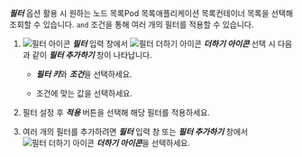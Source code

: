 ***필터*** 옵션 활용 시 원하는 <InDoc pages="resource-node-list">노드 목록</InDoc><InDoc pages="resource-pod-list">Pod 목록</InDoc><InDoc pages="resource-application-list">애플리케이션 목록</InDoc><InDoc pages="resource-container-list">컨테이너 목록</InDoc>을 선택해 조회할 수 있습니다. `and` 조건을 통해 여러 개의 필터를 적용할 수 있습니다.

1. ![필터 아이콘](/img/ico-filter.svg) ***필터*** 입력 창에서 ![필터 더하기 아이콘](/img/ico-add.svg) ***더하기 아이콘*** 선택 시 다음과 같이 ***필터 추가하기*** 창이 나타납니다.

    <ImgLang img='k8s-resource-container-list-add-filter.png' desc='필터 추가' />

    * ***필터 키***와 ***조건***을 선택하세요.

    * 조건에 맞는 값을 선택하세요.

1. 필터 설정 후 ***적용*** 버튼을 선택해 해당 필터를 적용하세요.

1. 여러 개의 필터를 추가하려면 ***필터*** 입력 창 또는 ***필터 추가하기*** 창에서 ![필터 더하기 아이콘](/img/ico-add.svg) ***더하기 아이콘***을 선택하세요.


<!-- >
  <InDoc pages="resource-container-list,resource-pod-list,resource-application-list,resource-node-list,">

  <ImgLang img='k8s-resource-container-list-add-filter.png' desc='필터 추가' />

  </InDoc>
-->